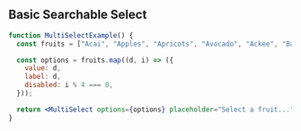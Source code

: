 ## Basic Searchable Select

```jsx
function MultiSelectExample() {
  const fruits = ["Acai", "Apples", "Apricots", "Avocado", "Ackee", "Bananas"];

  const options = fruits.map((d, i) => ({
    value: d,
    label: d,
    disabled: i % 4 === 0,
  }));

  return <MultiSelect options={options} placeholder="Select a fruit..." />;
}
```

<!-- ## Searchable Multi Select

```jsx
function MultiSelectExample() {
  const fruits = [
    "Acai",
    "Apples",
    "Apricots",
    "Avocado",
    "Ackee",
    "Bananas",
    "Bilberries",
    "Blueberries",
    "Blackberries",
    "Boysenberries",
    "Bread fruit",
    "Cantaloupes(cantalope)",
    "Chocolate - Fruit",
    "Cherimoya",
    "Cherries",
    "Cranberries",
    "Cucumbers",
    "Currants",
    "Dates",
    "Durian",
    "Eggplant",
    "Elderberries",
    "Figs",
    "Gooseberries",
    "Grapes",
    "Grapefruit",
    "Guava",
    "Honeydew melons",
    "Horned melon(Kiwano)",
    "Huckleberries",
    "Ita Palm",
    "Jujubes",
    "Kiwis",
    "Kumquat",
    "Lemons",
    "Limes",
    "Lychees",
    "Mangos",
    "Mangosteen",
    "Mulberries",
    "Muskmelon",
    "Nectarines",
    "Ogden melons",
    "Olives",
    "Oranges",
    "Papaya",
    "Passion fruit",
    "Peaches",
    "Pears",
    "Peppers",
    "Persimmon",
    "Pineapple",
    "Plums",
    "Pluot",
    "Pomegranate",
    "Prickly Pear",
    "Quince",
    "Rambuton",
    "Raspberries",
    "Rose Apple",
    "Starfruit",
    "Sapadilla",
    "Strawberries",
    "Tamarind",
    "Tangelo",
    "Tangerines",
    "Tomatoes",
    "Ugli fruit",
    "Voavanga(Spanish Tamarind)",
    "Watermelons",
    "Xigua melon",
    "Yellow watermelon",
    "Zucchini",
  ];

  const options = fruits.map((d, i) => ({
    value: d,
    label: d,
    disabled: i % 4 === 0,
  }));

  return (
    <MultiSelect isMulti options={options} placeholder="Select a fruit..." />
  );
}
``` -->

<!-- ## Render Custom Placeholder

```jsx
function MultiSelectExample() {
  const options = [
    {
      label: "bug",
      description: `Something isn't working`,
      value: "bug",
      color: "#ff0000",
    },
    {
      label: "documentation",
      description: `Improvements or addition to documentation`,
      value: "documentation",
      color: "#0000ff",
    },
    {
      label: "duplicate",
      description: `This issue or pull requests already exists`,
      value: "duplicate",
      color: "#7f00ff",
    },
    {
      label: "enhancement",
      description: `New feature or request`,
      value: "enhancement",
      color: "#00ff00",
    },
    {
      label: "good first issue",
      description: `Good for beginners`,
      value: "first-issue",
      color: "#ffa500",
    },
    {
      label: "help wanted",
      description: `Need more help`,
      value: "help-wanted",
      color: "#844f38",
    },
  ];

  return (
    <MultiSelect
      isMulti
      options={options}
      renderCustomPlaceholder={
        <MultiSelectPlaceholder color="teal.500">
          Select an issue category...
        </MultiSelectPlaceholder>
      }
    />
  );
}
```

## Render Custom Single SelectedOptions

```jsx
function MultiSelectExample() {
  const options = [
    { label: "Dan Abrahmov", img: "https://bit.ly/dan-abramov", value: "1" },
    {
      label: "Kola Tioluwani",
      img: "https://bit.ly/tioluwani-kolawole",
      value: "2",
    },
    { label: "Kent Dodds", img: "https://bit.ly/kent-c-dodds", value: "3" },
    { label: "Ryan Florence", img: "https://bit.ly/ryan-florence", value: "4" },
    {
      label: "Prosper Otemuyiwa",
      img: "https://bit.ly/prosper-baba",
      value: "5",
    },
    { label: "Christian Nwamba", img: "https://bit.ly/code-beast", value: "6" },
    { label: "Segun Adebayo", img: "https://bit.ly/sage-adebayo", value: "7" },
  ];

  return (
    <MultiSelect
      options={options}
      placeholder="Select a person you like..."
      renderCustomSelectedOption={
        <MultiSelectSelectedOption>
          {({ selectedOption }) => (
            <Flex w="100%" alignItems="center">
              <Avatar
                name={selectedOption.label}
                src={selectedOption.img}
                size="xs"
                mr={2}
              />
              <Box as="h4" fontWeight="bold">
                {selectedOption.label}
              </Box>
            </Flex>
          )}
        </MultiSelectSelectedOption>
      }
    />
  );
}
```

## Render Custom Single SelectedOptions

```jsx
function MultiSelectExample() {
  const options = [
    { label: "Dan Abrahmov", img: "https://bit.ly/dan-abramov", value: "1" },
    {
      label: "Kola Tioluwani",
      img: "https://bit.ly/tioluwani-kolawole",
      value: "2",
    },
    { label: "Kent Dodds", img: "https://bit.ly/kent-c-dodds", value: "3" },
    { label: "Ryan Florence", img: "https://bit.ly/ryan-florence", value: "4" },
    {
      label: "Prosper Otemuyiwa",
      img: "https://bit.ly/prosper-baba",
      value: "5",
    },
    { label: "Christian Nwamba", img: "https://bit.ly/code-beast", value: "6" },
    { label: "Segun Adebayo", img: "https://bit.ly/sage-adebayo", value: "7" },
  ];

  return (
    <MultiSelect
      isMulti
      options={options}
      placeholder="Select a person you like..."
      renderCustomSelectedOption={
        <MultiSelectSelectedOption>
          {({ selectedOption, handleOnClick }) => {
            return (
              <Tag size="md" variant="solid" variantColor="blue">
                <TagLabel>
                  <Flex w="100%" alignItems="center">
                    <Avatar
                      name={selectedOption.label}
                      src={selectedOption.img}
                      size="xs"
                      mr={2}
                    />
                    <Box as="h4" fontWeight="bold">
                      {selectedOption.label}
                    </Box>
                  </Flex>
                </TagLabel>
                <TagCloseButton tabIndex={-1} onClick={handleOnClick} />
              </Tag>
            );
          }}
        </MultiSelectSelectedOption>
      }
    />
  );
}
```

## Render Custom Input

```jsx
function MultiSelectExample() {
  const options = [
    { label: "Dan Abrahmov", img: "https://bit.ly/dan-abramov", value: "1" },
    {
      label: "Kola Tioluwani",
      img: "https://bit.ly/tioluwani-kolawole",
      value: "2",
    },
    { label: "Kent Dodds", img: "https://bit.ly/kent-c-dodds", value: "3" },
    { label: "Ryan Florence", img: "https://bit.ly/ryan-florence", value: "4" },
    {
      label: "Prosper Otemuyiwa",
      img: "https://bit.ly/prosper-baba",
      value: "5",
    },
    { label: "Christian Nwamba", img: "https://bit.ly/code-beast", value: "6" },
    { label: "Segun Adebayo", img: "https://bit.ly/sage-adebayo", value: "7" },
  ];

  return (
    <MultiSelect
      isMulti
      options={options}
      placeholder="Select a person you like..."
      renderCustomInput={<MultiSelectInput color="orange.500" />}
    />
  );
}
```

## Render Custom CloseButton and ToggleIcon

```jsx
function MultiSelectExample() {
  const options = [
    { label: "Dan Abrahmov", img: "https://bit.ly/dan-abramov", value: "1" },
    {
      label: "Kola Tioluwani",
      img: "https://bit.ly/tioluwani-kolawole",
      value: "2",
    },
    { label: "Kent Dodds", img: "https://bit.ly/kent-c-dodds", value: "3" },
    { label: "Ryan Florence", img: "https://bit.ly/ryan-florence", value: "4" },
    {
      label: "Prosper Otemuyiwa",
      img: "https://bit.ly/prosper-baba",
      value: "5",
    },
    { label: "Christian Nwamba", img: "https://bit.ly/code-beast", value: "6" },
    { label: "Segun Adebayo", img: "https://bit.ly/sage-adebayo", value: "7" },
  ];

  return (
    <MultiSelect
      isMulti
      options={options}
      placeholder="Select a person you like..."
      renderCustomCloseButton={<Icon name="delete" />}
      renderCustomToggleIcon={<Icon name="arrow-up-down" fontSize="1rem" />}
    />
  );
}
```

## Render Custom Option

```jsx
function MultiSelectExample() {
  const options = [
    { label: "Dan Abrahmov", img: "https://bit.ly/dan-abramov", value: "1" },
    {
      label: "Kola Tioluwani",
      img: "https://bit.ly/tioluwani-kolawole",
      value: "2",
    },
    { label: "Kent Dodds", img: "https://bit.ly/kent-c-dodds", value: "3" },
    { label: "Ryan Florence", img: "https://bit.ly/ryan-florence", value: "4" },
    {
      label: "Prosper Otemuyiwa",
      img: "https://bit.ly/prosper-baba",
      value: "5",
    },
    { label: "Christian Nwamba", img: "https://bit.ly/code-beast", value: "6" },
    { label: "Segun Adebayo", img: "https://bit.ly/sage-adebayo", value: "7" },
  ];

  return (
    <MultiSelect
      isMulti
      options={options}
      placeholder="Select a person you like..."
      itemHeight={60}
      renderCustomOption={({ option, getOptionProps }) => (
        <Flex w="100%" alignItems="center" {...getOptionProps}>
          <Box w="10%">
            <Avatar name={option.label} src={option.img} />
          </Box>
          <Flex w="90%" flexDirection="column" alignItems="left">
            <Box as="h4" fontWeight="bold">
              {option.label}
            </Box>
          </Flex>
        </Flex>
      )}
    />
  );
}
```

## More Examples

```jsx
function MultiSelectExample() {
  const options = [
    {
      label: "bug",
      description: `Something isn't working`,
      value: "bug",
      color: "#ff0000",
    },
    {
      label: "documentation",
      description: `Improvements or addition to documentation`,
      value: "documentation",
      color: "#0000ff",
    },
    {
      label: "duplicate",
      description: `This issue or pull requests already exists`,
      value: "duplicate",
      color: "#7f00ff",
    },
    {
      label: "enhancement",
      description: `New feature or request`,
      value: "enhancement",
      color: "#00ff00",
    },
    {
      label: "good first issue",
      description: `Good for beginners`,
      value: "first-issue",
      color: "#ffa500",
    },
    {
      label: "help wanted",
      description: `Need more help`,
      value: "help-wanted",
      color: "#844f38",
    },
  ];

  return (
    <MultiSelect
      options={options}
      placeholder="Select an issue category..."
      itemHeight={60}
      renderCustomSelectedOption={
        <MultiSelectSelectedOption>
          {({ selectedOption }) => (
            <Flex width="100%" alignItems="center">
              <Box>
                <Box
                  backgroundColor={selectedOption.color}
                  width="20px"
                  height="20px"
                />
              </Box>
              <Flex flexDirection="column" alignItems="left" ml={2}>
                <Box as="h4" fontWeight="bold">
                  {selectedOption.label}
                </Box>
              </Flex>
            </Flex>
          )}
        </MultiSelectSelectedOption>
      }
      renderCustomOption={({ option, options, getOptionProps }) => (
        <Flex width="100%" alignItems="center" {...getOptionProps}>
          <Box w="5%">
            <Box backgroundColor={option.color} width="20px" height="20px" />
          </Box>
          <Flex w="95%" flexDirection="column" alignItems="left">
            <Box as="h4" fontWeight="bold">
              {option.label}
            </Box>
            <Box>{option.description}</Box>
          </Flex>
        </Flex>
      )}
      renderCustomNoOption={({ getNoOptionProps }) => (
        <PseudoBox {...getNoOptionProps} color="orange.500">
          Typed issue category is not found...
        </PseudoBox>
      )}
    />
  );
}
```

## More Examples

```jsx
function MultiSelectExample() {
  const getOptionStyles = (selected, focused, disabled) => {
    // Here, the default hover, selected and disabled style has been changed.
    // Also complete control of select box styling has been changed.

    const styles = {
      display: "flex",
      alignItems: "center",
      flex: "0 0 auto",
      width: "full",
      userSelect: "none",
      transition: "background-color 220ms, color 220ms",
      rounded: "sm",
      outline: "none",
      textAlign: "left",
      textDecoration: "none",
      color: disabled ? "gray.400" : "inherit",
      pointerEvents: disabled ? "none" : "auto",
      px: 4,
      bg: selected ? `teal.300` : focused ? `teal.100` : "transparent",
      _active: {
        bg: "gray.200",
      },
      _focus: {
        shadow: "outline",
        outline: 0,
      },
      _disabled: {
        opacity: 0.4,
        cursor: "not-allowed",
      },
      _before: {
        position: "absolute",
        content: "''",
        left: 0,
        top: "50%",
        right: 0,
        borderTop: disabled ? "1px solid" : null,
        borderColor: "red",
      },
    };

    return styles;
  };

  const options = [
    {
      label: "bug",
      description: `Something isn't working`,
      value: "bug",
      color: "#ff0000",
      disabled: true,
    },
    {
      label: "documentation",
      description: `Improvements or addition to documentation`,
      value: "documentation",
      color: "#0000ff",
    },
    {
      label: "duplicate",
      description: `This issue or pull requests already exists`,
      value: "duplicate",
      color: "#7f00ff",
    },
    {
      label: "enhancement",
      description: `New feature or request`,
      value: "enhancement",
      color: "#00ff00",
    },
    {
      label: "good first issue",
      description: `Good for beginners`,
      value: "first-issue",
      color: "#ffa500",
    },
    {
      label: "help wanted",
      description: `Need more help`,
      value: "help-wanted",
      color: "#844f38",
    },
  ];

  return (
    <MultiSelect
      options={options}
      placeholder="Select a person you like..."
      itemHeight={60}
      renderCustomSelectedOption={
        <MultiSelectSelectedOption>
          {({ selectedOption }) => (
            <Flex width="100%" alignItems="center">
              <Box>
                <Box
                  backgroundColor={selectedOption.color}
                  width="20px"
                  height="20px"
                />
              </Box>
              <Flex flexDirection="column" alignItems="left" ml={2}>
                <Box as="h4" fontWeight="bold">
                  {selectedOption.label}
                </Box>
              </Flex>
            </Flex>
          )}
        </MultiSelectSelectedOption>
      }
      renderCustomOption={({
        option,
        options,
        selected,
        focused,
        disabled,
        getOptionProps,
      }) => (
        <PseudoBox
          {...getOptionProps}
          {...getOptionStyles(selected, focused, disabled)}
        >
          <Box w="5%">
            <Box backgroundColor={option.color} width="20px" height="20px" />
          </Box>
          <Flex w="95%" flexDirection="column" alignItems="left">
            <Box as="h4" fontWeight="bold">
              {option.label}
            </Box>
            <Box>{option.description}</Box>
          </Flex>
        </PseudoBox>
      )}
      renderCustomNoOption={({ getNoOptionProps }) => (
        <PseudoBox {...getNoOptionProps} color="pink.500">
          <Box w="5%">
            <Box backgroundColor="pink.500" width="20px" height="20px" />
          </Box>
          <Flex w="95%" flexDirection="column" alignItems="left">
            <Box as="h4" fontWeight="bold">
              Typed issue category is not found...
            </Box>
          </Flex>
        </PseudoBox>
      )}
    />
  );
}
``` -->
